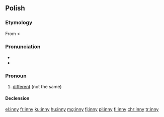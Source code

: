 ==Polish==

===Etymology===
From {{etyl|sla-pro|pl}} {{term/t|sla-pro|*inъ}} < {{etyl|ine-pro|pl}} {{term/t|ine-pro|*h₃eynos}}

===Pronunciation===
* {{IPA|[ˈĩn̪ːi]|lang=pl}}
* {{audio|Pl-inny.ogg|audio}}

===Pronoun===
{{head|pl|pronoun|g=m}}

# [[different]] (not the same)

====Declension====
{{pl-decl-adj-y|inn|inni}}

[[el:inny]]
[[fr:inny]]
[[ku:inny]]
[[hu:inny]]
[[mg:inny]]
[[fj:inny]]
[[pl:inny]]
[[fi:inny]]
[[chr:inny]]
[[tr:inny]]